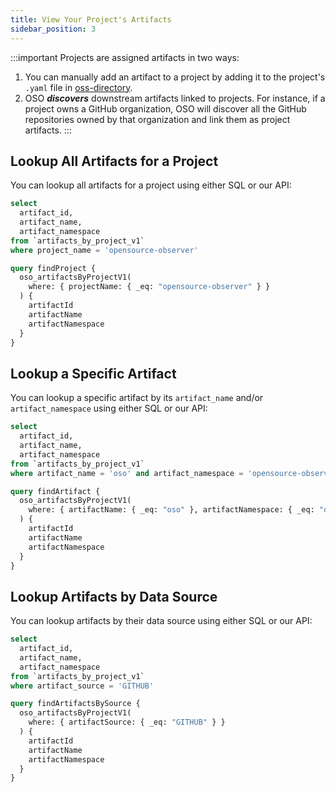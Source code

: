 ```yaml
---
title: View Your Project's Artifacts
sidebar_position: 3
---
```



:::important
Projects are assigned artifacts in two ways:
1. You can manually add an artifact to a project by adding it to the project's `.yaml` file in [oss-directory](https://github.com/opensource-observer/oss-directory).
2. OSO _**discovers**_ downstream artifacts linked to projects. For instance, if a project owns a GitHub organization, OSO will discover all the GitHub repositories owned by that organization and link them as project artifacts.
:::

## Lookup All Artifacts for a Project

You can lookup all artifacts for a project using either SQL or our API:

<Tabs>
<TabItem value="sql" label="SQL">

```sql
select
  artifact_id,
  artifact_name,
  artifact_namespace
from `artifacts_by_project_v1`
where project_name = 'opensource-observer'
```

</TabItem>
<TabItem value="graphql" label="GraphQL">

```graphql
query findProject {
  oso_artifactsByProjectV1(
    where: { projectName: { _eq: "opensource-observer" } }
  ) {
    artifactId
    artifactName
    artifactNamespace
  }
}
```

</TabItem>
</Tabs>

## Lookup a Specific Artifact

You can lookup a specific artifact by its `artifact_name` and/or `artifact_namespace` using either SQL or our API:

<Tabs>
<TabItem value="sql" label="SQL">

```sql
select
  artifact_id,
  artifact_name,
  artifact_namespace
from `artifacts_by_project_v1`
where artifact_name = 'oso' and artifact_namespace = 'opensource-observer'
```

</TabItem>

<TabItem value="graphql" label="GraphQL">

```graphql
query findArtifact {
  oso_artifactsByProjectV1(
    where: { artifactName: { _eq: "oso" }, artifactNamespace: { _eq: "opensource-observer" } }
  ) {
    artifactId
    artifactName
    artifactNamespace
  }
}
```

</TabItem>
</Tabs>

## Lookup Artifacts by Data Source

You can lookup artifacts by their data source using either SQL or our API:

<Tabs>
<TabItem value="sql" label="SQL">

```sql
select
  artifact_id,
  artifact_name,
  artifact_namespace
from `artifacts_by_project_v1`
where artifact_source = 'GITHUB'
```

</TabItem>


<TabItem value="graphql" label="GraphQL">

```graphql
query findArtifactsBySource {
  oso_artifactsByProjectV1(
    where: { artifactSource: { _eq: "GITHUB" } }
  ) {
    artifactId
    artifactName
    artifactNamespace
  }
}
```

</TabItem>
</Tabs>


